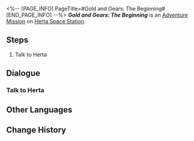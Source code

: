 <%-- [PAGE_INFO]
PageTitle=#Gold and Gears: The Beginning#
[END_PAGE_INFO] --%>
{{Stub|Dialogue.}}
{{Mission Infobox
|id            = 8016101
|title         = 
|image         = <!--Mission Gold and Gears The Beginning.png-->
|type          = Adventure
|event_name    = 
|chapter       = 
|requirements  = 
* [[Adventure Mission]] ''[[Swarm Disaster: Experimental Teaching (II)]]'' completed
* Reach [[Trailblaze Level]] 21
|summary       = <!--official mission summary from Fate's Atlas-->
|characters    = Herta; Trailblazer
|startLocation = [[Herta Space Station]] - [[Herta's Office]]
|world         = Herta Space Station
|area          = Herta's Office
|prev          = Swarm Disaster: Experimental Teaching (II)
|next          = Gold and Gears: Experimental Teaching
|rewards       = Credit*5,000
}}
'''''Gold and Gears: The Beginning''''' is an [[Adventure Mission]] on [[Herta Space Station]].

==Steps==
# Talk to Herta

<!--
==Gameplay Notes==

--><!--
==Trial Character==

-->
==Dialogue==
{{Stub Dialogue}}

===Talk to Herta{{subst:void|<!--801610102-->}}===
{{Mission Description|type=adventure|location=Herta's Office|Herta and others have added a new algorithmic branch to the Expansion Module. This time, they have simulated Nous and selected the time before the demise of #27 Emperor Rubert...}}
{{Dialogue Start}}
:{{tx}}
{{Dialogue End}}

==Other Languages==
{{Other Languages
|en   = Gold and Gears: The Beginning
|zhs  = 黄金与机械：开启
|zht  = 黃金與機械：開啟
|ja   = 黄金と機械：始まり
|ko   = 황금과 기계: 시작
|es   = Oro y maquinaria: inicio
|fr   = Or et machines&nbsp;: Commencement
|ru   = Золото и шестерёнки: Начало
|th   = ทองคำและจักรกล: การเริ่มต้น
|vi   = Vàng Và Máy Móc: Khởi Động
|de   = Gold und Getriebe: Der Anfang
|id   = Emas dan Mesin: Awal
|pt   = Ouro e Engrenagens: O Começo
}}

==Change History==
{{Change History|1.6}}
